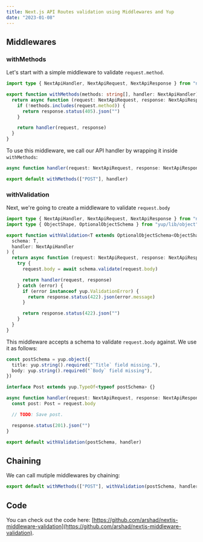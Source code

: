 ```yaml
---
title: Next.js API Routes validation using Middlewares and Yup
date: "2023-01-08"
---
```


## Middlewares

### withMethods

Let's start with a simple middleware to validate `request.method`.

```ts
import type { NextApiHandler, NextApiRequest, NextApiResponse } from "next"

export function withMethods(methods: string[], handler: NextApiHandler) {
  return async function (request: NextApiRequest, response: NextApiResponse) {
    if (!methods.includes(request.method)) {
      return response.status(405).json("")
    }

    return handler(request, response)
  }
}
```

To use this middleware, we call our API handler by wrapping it inside `withMethods`:

```ts
async function handler(request: NextApiRequest, response: NextApiResponse) {}

export default withMethods(["POST"], handler)
```

### withValidation

Next, we're going to create a middleware to validate `request.body`

```ts
import type { NextApiHandler, NextApiRequest, NextApiResponse } from "next"
import type { ObjectShape, OptionalObjectSchema } from "yup/lib/object"

export function withValidation<T extends OptionalObjectSchema<ObjectShape>>(
  schema: T,
  handler: NextApiHandler
) {
  return async function (request: NextApiRequest, response: NextApiResponse) {
    try {
      request.body = await schema.validate(request.body)

      return handler(request, response)
    } catch (error) {
      if (error instanceof yup.ValidationError) {
        return response.status(422).json(error.message)
      }

      return response.status(422).json("")
    }
  }
}
```

This middleware accepts a schema to validate `request.body` against. We use it as follows:

```ts
const postSchema = yup.object({
  title: yup.string().required("`Title` field missing."),
  body: yup.string().required("`Body` field missing"),
})

interface Post extends yup.TypeOf<typeof postSchema> {}

async function handler(request: NextApiRequest, response: NextApiResponse) {
  const post: Post = request.body

  // TODO: Save post.

  response.status(201).json("")
}

export default withValidation(postSchema, handler)
```

## Chaining

We can call mutiple middlewares by chaining:

```ts title="pages/api/posts"
export default withMethods(["POST"], withValidation(postSchema, handler))
```

## Code

You can check out the code here: [https://github.com/arshad/nextjs-middleware-validation](https://github.com/arshad/nextjs-middleware-validation).